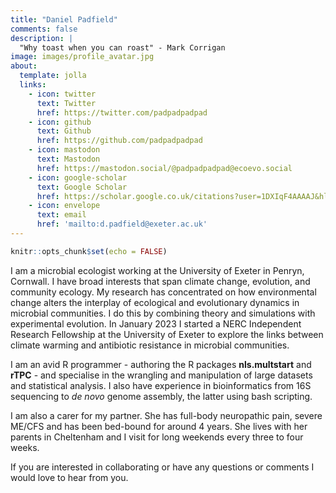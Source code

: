 ```yaml
---
title: "Daniel Padfield"
comments: false
description: |
  "Why toast when you can roast" - Mark Corrigan
image: images/profile_avatar.jpg
about:
  template: jolla
  links:
    - icon: twitter
      text: Twitter
      href: https://twitter.com/padpadpadpad
    - icon: github
      text: Github
      href: https://github.com/padpadpadpad
    - icon: mastodon
      text: Mastodon
      href: https://mastodon.social/@padpadpadpad@ecoevo.social
    - icon: google-scholar
      text: Google Scholar
      href: https://scholar.google.co.uk/citations?user=1DXIqF4AAAAJ&hl=en
    - icon: envelope
      text: email
      href: 'mailto:d.padfield@exeter.ac.uk'
---
```


```r
knitr::opts_chunk$set(echo = FALSE)
```

I am a microbial ecologist working at the University of Exeter in Penryn, Cornwall. I have broad interests that span climate change, evolution, and community ecology. My research has concentrated on how environmental change alters the interplay of ecological and evolutionary dynamics in microbial communities. I do this by combining theory and simulations with experimental evolution. In January 2023 I started a NERC Independent Research Fellowship at the University of Exeter to explore the links between climate warming and antibiotic resistance in microbial communities.

I am an avid R programmer - authoring the R packages **nls.multstart** and **rTPC** - and specialise in the wrangling and manipulation of large datasets and statistical analysis. I also have experience in bioinformatics from 16S sequencing to _de novo_ genome assembly, the latter using bash scripting.

I am also a carer for my partner. She has full-body neuropathic pain, severe ME/CFS and has been bed-bound for around 4 years. She lives with her parents in Cheltenham and I visit for long weekends every three to four weeks.

If you are interested in collaborating or have any questions or comments I would love to hear from you.
